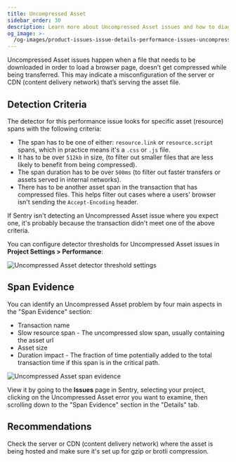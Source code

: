 ```yaml
---
title: Uncompressed Asset
sidebar_order: 30
description: Learn more about Uncompressed Asset issues and how to diagnose and fix them.
og_image: >-
  /og-images/product-issues-issue-details-performance-issues-uncompressed-asset.png
---
```


Uncompressed Asset issues happen when a file that needs to be downloaded in order to load a browser page, doesn’t get compressed while being transferred. This may indicate a misconfiguration of the server or CDN (content delivery network) that’s serving the asset file.

## Detection Criteria

The detector for this performance issue looks for specific asset (resource) spans with the following criteria:

- The span has to be one of either: `resource.link` or `resource.script` spans, which in practice means it's a `.css` or `.js` file.
- It has to be over `512kb` in size, (to filter out smaller files that are less likely to benefit from being compressed).
- The span duration has to be over `500ms` (to filter out faster transfers or assets served in internal networks).
- There has to be another asset span in the transaction that has compressed files. This helps filter out cases where a users' browser isn't sending the `Accept-Encoding` header.

If Sentry isn't detecting an Uncompressed Asset issue where you expect one, it's probably because the transaction didn't meet one of the above criteria.

You can configure detector thresholds for Uncompressed Asset issues in **Project Settings > Performance**:

![Uncompressed Asset detector threshold settings](./img/uncompressed-asset-detector-settings.png)

## Span Evidence

You can identify an Uncompressed Asset problem by four main aspects in the "Span Evidence" section:

- Transaction name
- Slow resource span - The uncompressed slow span, usually containing the asset url
- Asset size
- Duration impact - The fraction of time potentially added to the total transaction time if this span is in the critical path.

![Uncompressed Asset span evidence](./img/span-evidence.png)

View it by going to the **Issues** page in Sentry, selecting your project, clicking on the Uncompressed Asset error you want to examine, then scrolling down to the "Span Evidence" section in the "Details" tab.

## Recommendations

Check the server or CDN (content delivery network) where the asset is being hosted and make sure it's set up for gzip or brotli compression.
